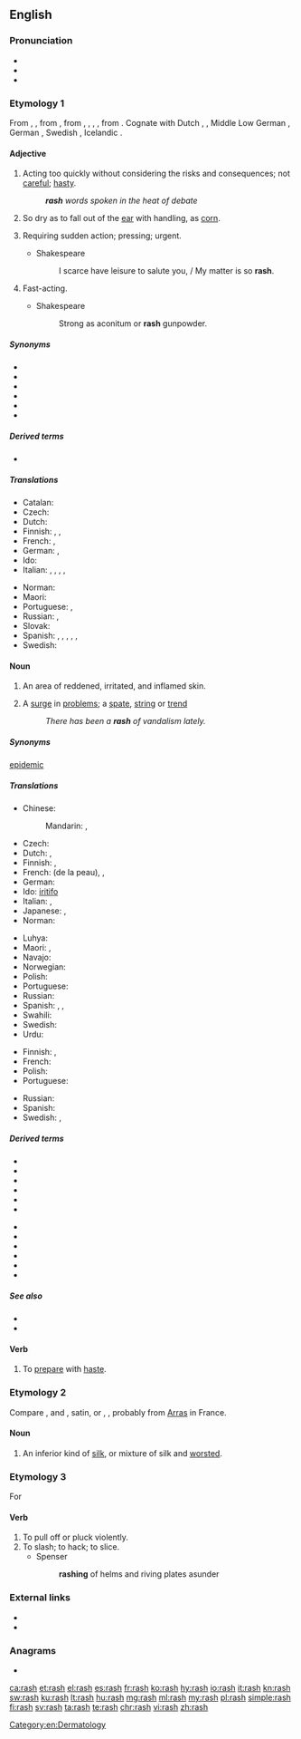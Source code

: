 ==English==

===Pronunciation===
* {{IPA|/ræʃ/|lang=en}}
* {{audio|en-us-rash.ogg|Audio (US)|lang=en}}
* {{rhymes|æʃ|lang=en}}

===Etymology 1===
From {{etyl|enm|en}} {{m|enm|rash}}, {{m|enm|rasch||hasty, headstrong}}, from {{etyl|ang|en}} {{m|ang|*ræsc}} {{gloss|"rash"; found in derivatives: {{m|ang|ræscan||to move rapidly, flicker, flash, quiver, glitter}}, {{m|ang|ræscettan||to crackle, sparkle}}, etc.}}, from {{etyl|gem-pro|en}} {{m|gem-pro|*raskaz}}, {{m|gem-pro|*raskuz}}, {{m|gem-pro|*raþskaz}}, {{m|gem-pro|*raþskuz||rash, rapid}}, from {{etyl|ine-pro|en}} {{m|ine-pro|*ret-||to run, roll}}. Cognate with Dutch {{m|nl|rasch}}, {{m|nl|ras||rash, snell}}, Middle Low German {{m|gml|rasch||rash}}, German {{m|de|rasch||rash, swift}}, Swedish {{m|sv|rask||brisk, quick, rash}}, Icelandic {{m|is|röskur||strong, vigorous}}.

====Adjective====
{{en-adj|er}}

# Acting too quickly without considering the risks and consequences; not [[careful]]; [[hasty]].
#: '''''rash''' words spoken in the heat of debate''
# So dry as to fall out of the [[ear]] with handling, as [[corn]].
# {{label|en|obsolete}} Requiring sudden action; pressing; urgent.
#* Shakespeare
#*: I scarce have leisure to salute you, / My matter is so '''rash'''.
# {{label|en|obsolete}} Fast-acting.
#* Shakespeare
#*: Strong as aconitum or '''rash''' gunpowder.

=====Synonyms=====
{{checksyns}}
* {{l|en|brash}}
* {{l|en|heady}}
* {{l|en|hotheaded}}
* {{l|en|impulsive}}
* {{l|en|inconsiderate}}
* {{l|en|precipitate}}

=====Derived terms=====
* {{l|en|rashness}}

=====Translations=====
{{trans-top|hasty}}
* Catalan: {{t|ca|arrauxat}}
* Czech: {{t+|cs|zbrklý|m}}
* Dutch: {{t+|nl|onbezonnen}}
* Finnish: {{t|fi|hätäinen}}, {{t|fi|varomaton}}, {{t+|fi|ajattelematon}}
* French: {{t+|fr|impulsif}}, {{t+|fr|hâtif}}
* German: {{t|de|voreilig}}, {{t+|de|vorschnell}}
* Ido: {{t+|io|impulsiva}}
* Italian: {{t+|it|imprudente}}, {{t+|it|impulsivo}}, {{t+|it|precipitoso|m}}, {{t+|it|frettoloso|m}}, {{t+|it|affrettato|m}}
{{trans-mid}}
* Norman: {{t|nrf|hardi}}
* Maori: {{t|mi|matauaua}}
* Portuguese: {{t+|pt|imprudente}}, {{t+|pt|precipitado}}
* Russian: {{t+|ru|поспе́шный}}, {{t+|ru|опроме́тчивый}}
* Slovak: {{t|sk|nepozorný}}
* Spanish: {{t+|es|precipitado}}, {{t+|es|inconsiderado}}, {{t+|es|adelantado}}, {{t+|es|arrojado}}, {{t+|es|inconsiderado}}, {{t+|es|impulsivo}}
* Swedish: {{t+|sv|förhastad}}
{{trans-bottom}}

====Noun====
{{wikipedia|rash|rash (inflamed skin)}}
{{en-noun|rashes}}

# {{label|en|symptom}} An area of reddened, irritated, and inflamed skin.
# A [[surge]] in [[problem]]s; a [[spate]], [[string]] or [[trend]]
#: ''There has been a '''rash''' of vandalism lately.''

=====Synonyms=====
{{sense|A surge in problems}} [[epidemic]]

=====Translations=====
{{trans-top|of skin}}
* Chinese:
*: Mandarin: {{t+|cmn|皮疹|tr=pízhěn|sc=Hani}}, {{t+|cmn|疹|tr=zhěn|sc=Hani}}
* Czech: {{t+|cs|vyrážka|f}}
* Dutch: {{t|nl|huiduitslag}}, {{t+|nl|uitslag}}
* Finnish: {{t|fi|ihottuma}}, {{t+|fi|ekseema}}
* French: {{t+|fr|irritation|f}} (de la peau), {{t+|fr|éruption|f}}, {{t|fr|éruption cutanée|f}}
* German: {{t+|de|Hautausschlag|m}}
* Ido: [[iritar|iritifo]]
* Italian: {{t|it|sfogo cutaneo|m}}, {{t|it|eruzione cutanea|f}}
* Japanese: {{t|ja|皮疹|tr=ひしん, hishin|sc=Jpan}}, {{t|ja|発疹|tr=はっしん, hasshin, ほっしん, hosshin|sc=Jpan}}
* Norman: {{t|nrf|feu|m}}
{{trans-mid}}
* Luhya: {{t|luy|ohuseruha}}
* Maori: {{t|mi|tūtutupo}}, {{t|mi|kōpukupuku}}
* Navajo: {{t|nv|naʼakǫs}}
* Norwegian: {{t|no|utslett|n}}
* Polish: {{t|pl|wysypka|f}}
* Portuguese: {{t+|pt|erupção|f}}
* Russian: {{t+|ru|сыпь|f}}
* Spanish: {{t+|es|eflorescencia|f}}, {{t+|es|sarpullido|m}}, {{t+|es|urticaria}}
* Swahili: {{t+|sw|upele}}
* Swedish: {{t+|sv|utslag|n}}
* Urdu: {{t|ur|خارش}}
{{trans-bottom}}

{{trans-top|surge in problems}}
* Finnish: {{t+|fi|aalto}}, {{t+|fi|suma}}
* French: {{t+|fr|épidémie|f}}
* Polish: {{t+|pl|lawina|f}}
* Portuguese: {{t+|pt|surto|m}}
{{trans-mid}}
* Russian: {{t+|ru|вспы́шка|f}}
* Spanish: {{t+|es|erupción|f}}
* Swedish: {{t+|sv|våg|c}}, {{t+|sv|utbrott|n}}
{{trans-bottom}}

=====Derived terms=====
{{top2}}
* {{l|en|canker rash}}
* {{l|en|diaper rash}}
* {{l|en|heat rash}}
* {{l|en|hiker's rash|hiker’s rash}}
* {{l|en|nappy rash}}
* {{l|en|nettle rash}}
{{mid2}}
* {{l|en|rashguard}}
* {{l|en|rashie}}
* {{l|en|rash vest}}
* {{l|en|reef rash}}
* {{l|en|rose rash}}
* {{l|en|tooth rash}}
{{bottom}}

=====See also=====
* {{l|en|prudent}}
* {{l|en|reckless}}

====Verb====
{{en-verb|rashes|rashing|rashed}}

# {{label|en|obsolete}} To [[prepare]] with [[haste]].
#: {{rfquotek|Foxe}}

===Etymology 2===
Compare {{etyl|fr|-}} {{m|fr|ras||short-nap cloth}}, {{etyl|it|-}} and {{etyl|es|-}} {{m|es|raso}}, satin, or {{etyl|it|-}} {{m|it|rascia||serge}}, {{etyl|de|-}} {{m|de|Rasch}}, probably from [[Arras]] in France.

====Noun====
{{en-noun|-}}

# An inferior kind of [[silk]], or mixture of silk and [[worsted]].
#: {{rfquotek|John Donne}}

===Etymology 3===
For {{m|en|arace}}

====Verb====
{{en-verb|es}}

# To pull off or pluck violently.
# To slash; to hack; to slice.
#* Spenser
#*: '''rashing''' of helms and riving plates asunder

===External links===
* {{R:Webster 1913}}
* {{R:Century 1911}}

===Anagrams===
* {{l|en|rahs}}

[[Category:en:Dermatology]]

[[ca:rash]]
[[et:rash]]
[[el:rash]]
[[es:rash]]
[[fr:rash]]
[[ko:rash]]
[[hy:rash]]
[[io:rash]]
[[it:rash]]
[[kn:rash]]
[[sw:rash]]
[[ku:rash]]
[[lt:rash]]
[[hu:rash]]
[[mg:rash]]
[[ml:rash]]
[[my:rash]]
[[pl:rash]]
[[simple:rash]]
[[fi:rash]]
[[sv:rash]]
[[ta:rash]]
[[te:rash]]
[[chr:rash]]
[[vi:rash]]
[[zh:rash]]